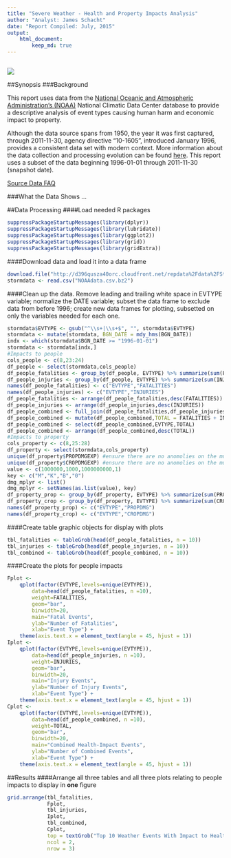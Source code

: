 ```yaml
---
title: "Severe Weather - Health and Property Impacts Analysis"
author: "Analyst: James Schacht"
date: "Report Compiled: July, 2015"
output: 
    html_document: 
        keep_md: true
---
```

##
<a href="http://www.linkedin.com/in/schachtjames" target="_blank" title="James Schacht"><img src="http://itsprinting.org/images/james.schacht.jpg"></a>

##Synopsis
###Background
<p>
This report uses data from the <a href=https://www.ncdc.noaa.gov/" target="_blank">National Oceanic and Atmospheric Administration's (NOAA)</a> National Climatic Data Center database to provide a descriptive analysis of event types causing human harm and economic impact to property. 
</p>
<p>
Although the data source spans from 1950, the year it was first captured, through 2011-11-30, agency directive "10-1605", introduced January 1996, provides a consistent data set with modern context. More information about the data collection and processing evolution can be found <a href="https://www.ncdc.noaa.gov/stormevents/details.jsp" target="_blank">here</a>.  This report uses a subset of the data beginning 1996-01-01 through 2011-11-30 (snapshot date).
</p>
<p>
<a href="https://d396qusza40orc.cloudfront.net/repdata%2Fpeer2_doc%2FNCDC%20Storm%20Events-FAQ%20Page.pdf" target="_blank">Source Data FAQ</a>
</p>
###What the Data Shows
...


##Data Processing
####Load needed R packages
```r
suppressPackageStartupMessages(library(dplyr))
suppressPackageStartupMessages(library(lubridate))
suppressPackageStartupMessages(library(ggplot2))
suppressPackageStartupMessages(library(grid))
suppressPackageStartupMessages(library(gridExtra))
``` 
####Download data and load it into a data frame
```r
download.file("http://d396qusza40orc.cloudfront.net/repdata%2Fdata%2FStormData.csv.bz2", "NOAAdata.csv.bz2", mode="wb")
stormdata <- read.csv("NOAAdata.csv.bz2")
```
####Clean up the data. Remove leading and trailing white space in EVTYPE variable; normalize the DATE variable; subset the data frame to exclude data from before 1996; create new data frames for plotting, subsetted on only the variables needed for each one.
```r
stormdata$EVTYPE <- gsub("^\\s+|\\s+$", "", stormdata$EVTYPE)
stormdata <- mutate(stormdata, BGN_DATE = mdy_hms(BGN_DATE))
indx <- which(stormdata$BGN_DATE >= "1996-01-01")
stormdata <- stormdata[indx,]
#Impacts to people
cols_people <- c(8,23:24)
df_people <- select(stormdata,cols_people)
df_people_fatalities <- group_by(df_people, EVTYPE) %>% summarize(sum(FATALITIES))
df_people_injuries <- group_by(df_people, EVTYPE) %>% summarize(sum(INJURIES))
names(df_people_fatalities) <- c("EVTYPE","FATALITIES")
names(df_people_injuries) <- c("EVTYPE","INJURIES")
df_people_fatalities <- arrange(df_people_fatalities,desc(FATALITIES))
df_people_injuries <- arrange(df_people_injuries,desc(INJURIES))
df_people_combined <- full_join(df_people_fatalities,df_people_injuries)
df_people_combined <- mutate(df_people_combined,TOTAL = FATALITIES + INJURIES)
df_people_combined <- select(df_people_combined,EVTYPE,TOTAL)
df_people_combined <- arrange(df_people_combined,desc(TOTAL))
#Impacts to property
cols_property <- c(8,25:28)
df_property <- select(stormdata,cols_property)
unique(df_property$PROPDMGEXP) #ensure there are no anomolies on the multipliers to scale the numbers in the PROPDMG variable. k = x1000 | empty string = NA | m = x1000000 | b = x1000000000 | 0 = x1
unique(df_property$CROPDMGEXP) #ensure there are no anomolies on the multipliers to scale the numbers in the CROPDMG variable. k = x1000 | empty string = NA | m = x1000000 | b = x1000000000 
value <- c(1000000,1000,1000000000,1)
key <- c("M","K","B","0")
dmg_mplyr <- list()
dmg_mplyr <- setNames(as.list(value), key)
df_property_prop <- group_by(df_property, EVTYPE) %>% summarize(sum(PROPDMG))
df_property_crop <- group_by(df_property, EVTYPE) %>% summarize(sum(CROPDMG))
names(df_property_prop) <- c("EVTYPE","PROPDMG")
names(df_property_crop) <- c("EVTYPE","CROPDMG")
```
####Create table graphic objects for display with plots
```r
tbl_fatalities <- tableGrob(head(df_people_fatalities, n = 10))
tbl_injuries <- tableGrob(head(df_people_injuries, n = 10))
tbl_combined <- tableGrob(head(df_people_combined, n = 10))
```
####Create the plots for people impacts
```r
Fplot <- 
    qplot(factor(EVTYPE,levels=unique(EVTYPE)),
        data=head(df_people_fatalities, n =10), 
        weight=FATALITIES, 
        geom="bar", 
        binwidth=20,
        main="Fatal Events",
        ylab="Number of Fatalities",
        xlab="Event Type") +
    theme(axis.text.x = element_text(angle = 45, hjust = 1))
Iplot <- 
    qplot(factor(EVTYPE,levels=unique(EVTYPE)),
        data=head(df_people_injuries, n =10), 
        weight=INJURIES, 
        geom="bar", 
        binwidth=20,
        main="Injury Events",
        ylab="Number of Injury Events",
        xlab="Event Type") +
    theme(axis.text.x = element_text(angle = 45, hjust = 1))
Cplot <- 
    qplot(factor(EVTYPE,levels=unique(EVTYPE)),
        data=head(df_people_combined, n =10), 
        weight=TOTAL, 
        geom="bar", 
        binwidth=20,
        main="Combined Health-Impact Events",
        ylab="Number of Combined Events",
        xlab="Event Type") +
    theme(axis.text.x = element_text(angle = 45, hjust = 1))
```
##Results
####Arrange all three tables and all three plots relating to people impacts to display in <strong>one</strong> figure
```r
grid.arrange(tbl_fatalities,
             Fplot,
             tbl_injuries,
             Iplot,
             tbl_combined,
             Cplot,
             top = textGrob("Top 10 Weather Events With Impact to Health 1996 - 2011",gp=gpar(fontsize=20,font=3)),
             ncol = 2,
             nrow = 3)
```

